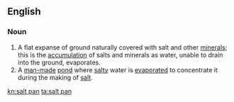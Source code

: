 ==English==

===Noun===
{{en-noun|head=[[salt]] [[pan]]}}
{{wikipedia}}

# A flat expanse of ground naturally covered with salt and other [[mineral]]s; this is the [[accumulation]] of salts and minerals as water, unable to drain into the ground, evaporates.
# A [[man-made]] [[pond]] where [[salty]] water is [[evaporate]]d to concentrate it during the making of [[salt]].

[[kn:salt pan]]
[[ta:salt pan]]